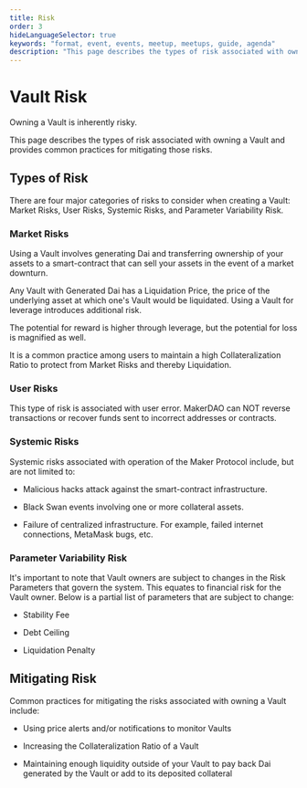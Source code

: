 ```yaml
---
title: Risk
order: 3
hideLanguageSelector: true
keywords: "format, event, events, meetup, meetups, guide, agenda"
description: "This page describes the types of risk associated with owning a Vault and provides common practices for mitigating them."
---
```


# Vault Risk

Owning a Vault is inherently risky.

This page describes the types of risk associated with owning a Vault and provides common practices for mitigating those risks.

## Types of Risk

There are four major categories of risks to consider when creating a Vault: Market Risks, User Risks, Systemic Risks, and Parameter Variability Risk.

### Market Risks

Using a Vault involves generating Dai and transferring ownership of your assets to a smart-contract that can sell your assets in the event of a market downturn.

Any Vault with Generated Dai has a Liquidation Price, the price of the underlying asset at which one's Vault would be liquidated. Using a Vault for leverage introduces additional risk.

The potential for reward is higher through leverage, but the potential for loss is magnified as well.

It is a common practice among users to maintain a high Collateralization Ratio to protect from Market Risks and thereby Liquidation.

### User Risks

This type of risk is associated with user error. MakerDAO can NOT reverse transactions or recover funds sent to incorrect addresses or contracts.

### Systemic Risks

Systemic risks associated with operation of the Maker Protocol include, but are not limited to:

- Malicious hacks attack against the smart-contract infrastructure.

- Black Swan events involving one or more collateral assets.

- Failure of centralized infrastructure. For example, failed internet connections, MetaMask bugs, etc.

### Parameter Variability Risk

It's important to note that Vault owners are subject to changes in the Risk Parameters that govern the system. This equates to financial risk for the Vault owner. Below is a partial list of parameters that are subject to change:

- Stability Fee

- Debt Ceiling

- Liquidation Penalty

## Mitigating Risk

Common practices for mitigating the risks associated with owning a Vault include:

- Using price alerts and/or notifications to monitor Vaults

- Increasing the Collateralization Ratio of a Vault

- Maintaining enough liquidity outside of your Vault to pay back Dai generated by the Vault or add to its deposited collateral